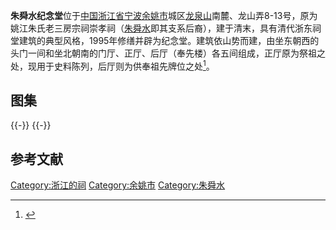 {{文物保护单位
| 级别 = 市级
| 省名 = 浙江省
| 市/县名 = 余姚市
| 名称 = 朱舜水纪念堂
| 图片 = [[File:Memorial_Hall_of_Zhu_Shunshui_09_2014-09.JPG|260px]]<br><small>门厅，2014年9月</small>
| 编号 = 不详
| 分类 = 纪念建筑物
| 时代 = 明末清初
| 所在 = 龙山弄8-13号
| 登录 = 1997年3月
}} 
'''朱舜水纪念堂'''位于[[中国|中国]][[浙江省|浙江省]][[宁波|宁波]][[余姚市|余姚市]]城区[[龍泉山_(餘姚)|龙泉山]]南麓、龙山弄8-13号，原为姚江朱氏老三房宗祠崇孝祠（[[朱舜水|朱舜水]]即其支系后裔），建于清末，具有清代浙东祠堂建筑的典型风格，1995年修缮并辟为纪念堂。建筑依山势而建，由坐东朝西的头门一间和坐北朝南的门厅、正厅、后厅（奉先楼）各五间组成，正厅原为祭祖之处，现用于史料陈列，后厅则为供奉祖先牌位之处<ref>{{cite web|url=http://www.nbwb.net/pd_wwbh/info.aspx?Id=1038&type=2|title=《朱舜水纪念堂》|accessdate=2014-12-09|work=|publisher=宁波文化遗产保护网|archive-date=2019-08-27|archive-url=https://web.archive.org/web/20190827172834/http://www.nbwb.net/pd_wwbh/info.aspx?Id=1038&type=2|dead-url=no}}</ref>。
== 图集 ==
{{multiple image
| align  = left
| width = 240
| image1 = Memorial Hall of Zhu Shunshui 01 2014-09.JPG
| caption1 = 头门侧面
| image2 = Memorial Hall of Zhu Shunshui 07 2014-09.JPG
| caption2 = 门厅侧面
| image3 = Memorial Hall of Zhu Shunshui 13 2014-09.JPG
| caption3 = 正厅正面，悬“胜国宾师”匾}}
{{-}}
{{multiple image
| align  = left
| width = 240
| image1 = Memorial Hall of Zhu Shunshui 17 2014-09.JPG
| caption1 = 正厅前檐梁架
| image2 = Memorial Hall of Zhu Shunshui 21 2014-09.JPG
| caption2 = 正厅明间梁架
| image3 = Memorial Hall of Zhu Shunshui 22 2014-09.JPG
| caption3 = 正厅次间梁架
}}
{{-}}
==参考文献==
{{reflist}}
{{DEFAULTSORT:Z}}
{{commons category|Memorial Hall of Zhu Shunshui}}
[[Category:浙江的祠|Category:浙江的祠]]
[[Category:余姚市|Category:余姚市]]
[[Category:朱舜水|Category:朱舜水]]